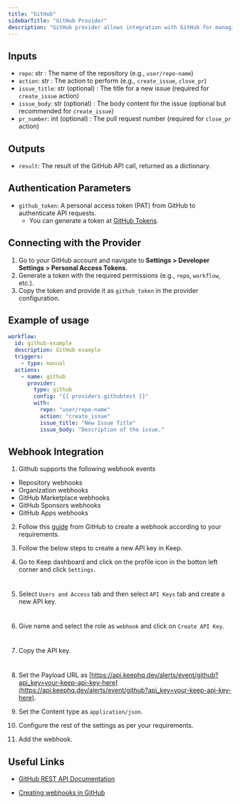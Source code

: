 ```yaml
---
title: "GitHub"
sidebarTitle: "GitHub Provider"
description: "GitHub provider allows integration with GitHub for managing repositories, issues, pull requests, and more."
---
```


## Inputs

- `repo`: str : The name of the repository (e.g., `user/repo-name`)
- `action`: str : The action to perform (e.g., `create_issue`, `close_pr`)
- `issue_title`: str (optional) : The title for a new issue (required for `create_issue` action)
- `issue_body`: str (optional) : The body content for the issue (optional but recommended for `create_issue`)
- `pr_number`: int (optional) : The pull request number (required for `close_pr` action)

## Outputs

- `result`: The result of the GitHub API call, returned as a dictionary.

## Authentication Parameters

- `github_token`: A personal access token (PAT) from GitHub to authenticate API requests.
  - You can generate a token at [GitHub Tokens](https://github.com/settings/tokens).

## Connecting with the Provider

1. Go to your GitHub account and navigate to **Settings > Developer Settings > Personal Access Tokens**.
2. Generate a token with the required permissions (e.g., `repo`, `workflow`, etc.).
3. Copy the token and provide it as `github_token` in the provider configuration.

## Example of usage

```yaml
workflow:
  id: github-example
  description: GitHub example
  triggers:
    - type: manual
  actions:
    - name: github
      provider:
        type: github
        config: "{{ providers.githubtest }}"
        with:
          repo: "user/repo-name"
          action: "create_issue"
          issue_title: "New Issue Title"
          issue_body: "Description of the issue."
```

## Webhook Integration

1. Github supports the following webhook events

- Repository webhooks 
- Organization webhooks
- GitHub Marketplace webhooks
- GitHub Sponsors webhooks
- GitHub Apps webhooks

2. Follow this [guide](https://docs.github.com/en/webhooks/using-webhooks/creating-webhooks) from GitHub to create a webhook according to your requirements.

3. Follow the below steps to create a new API key in Keep.

4. Go to Keep dashboard and click on the profile icon in the botton left corner and click `Settings`.

<Frame width="100" height="200">
  <img height="10" src="/images/keep-apikey-1.png" />
</Frame>

5. Select `Users and Access` tab and then select `API Keys` tab and create a new API key.

<Frame width="100" height="200">
  <img height="10" src="/images/keep-apikey-2.png" />
</Frame>

6. Give name and select the role as `webhook` and click on `Create API Key`.

<Frame width="100" height="200">
  <img height="10" src="/images/keep-apikey-3.png" />
</Frame>

7. Copy the API key.

<Frame width="100" height="200">
  <img height="10" src="/images/keep-apikey-4.png" />
</Frame>

8. Set the Payload URL as [https://api.keephq.dev/alerts/event/github?api_key=your-keep-api-key-here](https://api.keephq.dev/alerts/event/github?api_key=your-keep-api-key-here).

9. Set the Content type as `application/json`.

10. Configure the rest of the settings as per your requirements.

11. Add the webhook.

## Useful Links

- [GitHub REST API Documentation](https://docs.github.com/en/rest?apiVersion=2022-11-28)

- [Creating webhooks in GitHub](https://docs.github.com/en/webhooks/using-webhooks/creating-webhooks)
